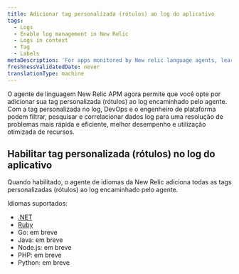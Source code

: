 ```yaml
---
title: Adicionar tag personalizada (rótulos) ao log do aplicativo
tags:
  - Logs
  - Enable log management in New Relic
  - Logs in context
  - Tag
  - Labels
metaDescription: 'For apps monitored by New relic language agents, learn how to add custome tags (labels) to logs.'
freshnessValidatedDate: never
translationType: machine
---
```


O agente de linguagem New Relic APM agora permite que você opte por adicionar sua tag personalizada (rótulos) ao log encaminhado pelo agente. Com a tag personalizada no log, DevOps e o engenheiro de plataforma podem filtrar, pesquisar e correlacionar dados log para uma resolução de problemas mais rápida e eficiente, melhor desempenho e utilização otimizada de recursos.

## Habilitar tag personalizada (rótulos) no log do aplicativo

Quando habilitado, o agente de idiomas da New Relic adiciona todas as tags personalizadas (rótulos) ao log encaminhado pelo agente.

Idiomas suportados:

* [.NET](/docs/apm/agents/net-agent/configuration/net-agent-configuration)
* [Ruby](/docs.newrelic.com/docs/apm/agents/ruby-agent/configuration/ruby-agent-configuration/)
* Go: em breve
* Java: em breve
* Node.js: em breve
* PHP: em breve
* Python: em breve
